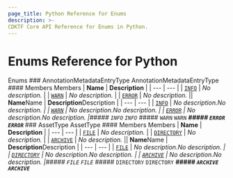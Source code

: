 ```yaml
---
page_title: Python Reference for Enums
description: >-
CDKTF Core API Reference for Enums in Python.
---
```


<!-- This file is generated through yarn generate-docs -->

# Enums Reference for Python

  Enums <a name="Enums" id="Enums"></a>### AnnotationMetadataEntryType <a name="AnnotationMetadataEntryType" id="cdktf.AnnotationMetadataEntryType"></a>AnnotationMetadataEntryType <a name="AnnotationMetadataEntryType" id="cdktf.AnnotationMetadataEntryType"></a>#### Members <a name="Members" id="Members"></a>Members <a name="Members" id="Members"></a>| **Name** | **Description** |
  | --- | --- |
  | <code><a href="#cdktf.AnnotationMetadataEntryType.INFO">INFO</a></code> | *No description.* |
  | <code><a href="#cdktf.AnnotationMetadataEntryType.WARN">WARN</a></code> | *No description.* |
  | <code><a href="#cdktf.AnnotationMetadataEntryType.ERROR">ERROR</a></code> | *No description.* || **Name**Name | **Description**Description |
  | --- | --- |
  | <code><a href="#cdktf.AnnotationMetadataEntryType.INFO">INFO</a></code> | *No description.*No description. |
  | <code><a href="#cdktf.AnnotationMetadataEntryType.WARN">WARN</a></code> | *No description.*No description. |
  | <code><a href="#cdktf.AnnotationMetadataEntryType.ERROR">ERROR</a></code> | *No description.*No description. |***##### `INFO` <a name="INFO" id="cdktf.AnnotationMetadataEntryType.INFO"></a>`INFO` <a name="INFO" id="cdktf.AnnotationMetadataEntryType.INFO"></a>***##### `WARN` <a name="WARN" id="cdktf.AnnotationMetadataEntryType.WARN"></a>`WARN` <a name="WARN" id="cdktf.AnnotationMetadataEntryType.WARN"></a>***##### `ERROR` <a name="ERROR" id="cdktf.AnnotationMetadataEntryType.ERROR"></a>`ERROR` <a name="ERROR" id="cdktf.AnnotationMetadataEntryType.ERROR"></a>***### AssetType <a name="AssetType" id="cdktf.AssetType"></a>AssetType <a name="AssetType" id="cdktf.AssetType"></a>#### Members <a name="Members" id="Members"></a>Members <a name="Members" id="Members"></a>| **Name** | **Description** |
  | --- | --- |
  | <code><a href="#cdktf.AssetType.FILE">FILE</a></code> | *No description.* |
  | <code><a href="#cdktf.AssetType.DIRECTORY">DIRECTORY</a></code> | *No description.* |
  | <code><a href="#cdktf.AssetType.ARCHIVE">ARCHIVE</a></code> | *No description.* || **Name**Name | **Description**Description |
  | --- | --- |
  | <code><a href="#cdktf.AssetType.FILE">FILE</a></code> | *No description.*No description. |
  | <code><a href="#cdktf.AssetType.DIRECTORY">DIRECTORY</a></code> | *No description.*No description. |
  | <code><a href="#cdktf.AssetType.ARCHIVE">ARCHIVE</a></code> | *No description.*No description. |***##### `FILE` <a name="FILE" id="cdktf.AssetType.FILE"></a>`FILE` <a name="FILE" id="cdktf.AssetType.FILE"></a>***##### `DIRECTORY` <a name="DIRECTORY" id="cdktf.AssetType.DIRECTORY"></a>`DIRECTORY` <a name="DIRECTORY" id="cdktf.AssetType.DIRECTORY"></a>***##### `ARCHIVE` <a name="ARCHIVE" id="cdktf.AssetType.ARCHIVE"></a>`ARCHIVE` <a name="ARCHIVE" id="cdktf.AssetType.ARCHIVE"></a>***
  
